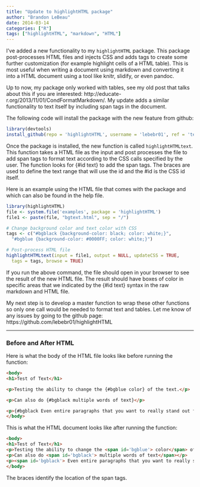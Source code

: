 ```yaml
---
title: "Update to highlightHTML package"
author: "Brandon LeBeau"
date: 2014-03-14
categories: ["R"]
tags: ["highlightHTML", "markdown", "HTML"]
---
```

  
I've added a new functionality to my `highlightHTML` package.  This package post-processes HTML files and injects CSS and adds tags to create some further customization (for example highlight cells of a HTML table).  This is most useful when writing a document using markdown and converting it into a HTML document using a tool like knitr, slidify, or even pandoc.  

Up to now, my package only worked with tables, see my old post that talks about this if you are interested: http://educate-r.org/2013/11/01/CondFormatMarkdown/.  My update adds a similar functionality to text itself by including span tags in the document.

The following code will install the package with the new feature from github:
```r
library(devtools)
install_github(repo = 'highlightHTML', username = 'lebebr01', ref = 'testing')
```

Once the package is installed, the new function is called `highlightHTMLtext`. This function takes a HTML file as the input and post processes the file to add span tags to format text according to the CSS calls specified by the user.  The function looks for {#id text} to add the span tags.  The braces are used to define the text range that will use the id and the #id is the CSS id itself.  

Here is an example using the HTML file that comes with the package and which can also be found in the help file.

```r
library(highlightHTML)
file <- system.file('examples', package = 'highlightHTML')
file1 <- paste(file, "bgtext.html", sep = "/")

# Change background color and text color with CSS
tags <- c("#bgblack {background-color: black; color: white;}",
  "#bgblue {background-color: #0000FF; color: white;}")

# Post-process HTML file
highlightHTMLtext(input = file1, output = NULL, updateCSS = TRUE,
  tags = tags, browse = TRUE)
```

If you run the above command, the file should open in your browser to see the result of the new HTML file.  The result should have boxes of color in specific areas that we indicated by the {#id text} syntax in the raw markdown and HTML file.

My next step is to develop a master function to wrap these other functions so only one call would be needed to format text and tables.  Let me know of any issues by going to the github page: https://github.com/lebebr01/highlightHTML

****************

### Before and After HTML
Here is what the body of the HTML file looks like before running the function:

```html
<body>
<h1>Test of Text</h1>

<p>Testing the ability to change the {#bgblue color} of the text.</p>

<p>Can also do {#bgblack multiple words of text}</p>

<p>{#bgblack Even entire paragraphs that you want to really stand out from the rest of the document.  More than color could also be changed, anything alterable by CSS.  Test out the function and get creative with the CSS}</p>
</body>
```

This is what the HTML document looks like after running the function:

```html
<body>
<h1>Test of Text</h1>
<p>Testing the ability to change the <span id='bgblue'> color</span> of the text.</p>
<p>Can also do <span id='bgblack'> multiple words of text</span></p>
<p><span id='bgblack'> Even entire paragraphs that you want to really stand out from the rest of the document.  More than color could also be changed, anything alterable by CSS.  Test out the function and get creative with the CSS</span></p>
</body>
```

The braces identify the location of the span tags.

